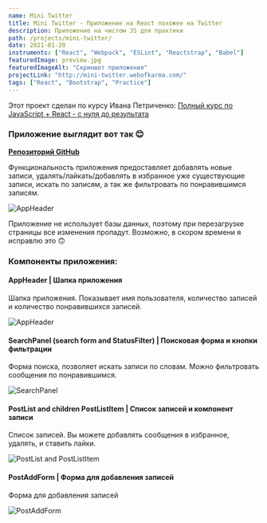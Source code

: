 ```yaml
---
name: Mini Twitter
title: Mini Twitter - Приложение на React похожее на Twitter
description: Приложение на чистом JS для практики
path: /projects/mini-twitter/
date: 2021-01-20
instruments: ["React", "Webpack", "ESLint", "Reactstrap", "Babel"]
featuredImage: preview.jpg
featuredImageAlt: "Скриншот приложения"
projectLink: "http://mini-twitter.webofkarma.com/"
tags: ["React", "Bootstrap", "Practice"]
---
```


Этот проект сделан по курсу Ивана Петриченко: <a href="https://www.udemy.com/course/javascript_full/" target="_blank" rel="nofollow">Полный курс по JavaScript + React - с нуля до результата</a>


### Приложение выглядит вот так 😊

**[Репозиторий GitHub](https://github.com/priestofkarma/mini-twitter)**

Функциональность приложения предоставляет добавлять новые записи,
удалять/лайкать/добавлять в избранное уже существующие записи, искать по записям,
а так же фильтровать по понравившимся записям.

![AppHeader](preview.jpg)

<InfoMd title="Информация">

Приложение не использует базы данных, поэтому при перезагрузке страницы все изменения пропадут.
Возможно, в скором времени я исправлю это 🙃

</InfoMd>

### Компоненты приложения:

#### AppHeader | Шапка приложения

Шапка приложения. Показывает имя пользователя, количество записей и количество понравившихся записей.

![AppHeader](app-header.png)

#### SearchPanel (search form and StatusFilter) | Поисковая форма и кнопки фильтрации

Форма поиска, позволяет искать записи по словам. Можно фильтровать сообщения по понравившимся.

![SearchPanel](search-panel.png)

#### PostList and children PostListItem | Список записей и компонент записи

Список записей. Вы можете добавлять сообщения в избранное, удалять, и ставить лайки.

![PostList and PostListItem](post-list.png)

#### PostAddForm | Форма для добавления записей

Форма для добавления записей

![PostAddForm](post-add-form.png)

